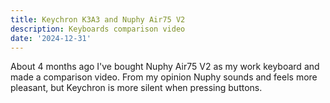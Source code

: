 ```yaml
---
title: Keychron K3A3 and Nuphy Air75 V2
description: Keyboards comparison video
date: '2024-12-31'
---
```


About 4 months ago I've bought Nuphy Air75 V2 as my work keyboard and made a comparison video. From my opinion Nuphy sounds and feels more pleasant, but Keychron is more silent when pressing buttons.

<MdxYoutube src="https://www.youtube.com/embed/J7TFwaULXg4?si=K73fSWH-TI-SrWHq" title="YouTube video player" />
